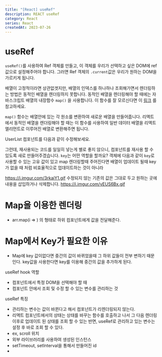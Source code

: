 ```yaml
---
title: "[React] useRef"
description: REACT useRef
category: React
series: React
createdAt: 2023-07-26
---
```



# useRef
`useRef()`를 사용하여 Ref 객체를 만들고, 이 객체를 우리가 선택하고 싶은 DOM에 ref 값으로 설정해주어야 합니다. 그러면 Ref 객체의  `.current`값은 우리가 원하는 DOM을 가르키게 됩니다.

배열이 고정적이라면 상관없겟지만, 배열의 인덱스를 하나하나 조회해가면서 렌더링하는 방법은 동적인 배열을 렌더링하지 못합니다.
동적인 배열을 렌더링해야 할 때에는 자바스크립트 배열의 내장함수 `map()` 을 사용합니다. 이 함수를 잘 모르신다면 이 [링크](https://learnjs.vlpt.us/basics/09-array-functions.html#map) 를 참고하세요.

`map()` 함수는 배열안에 있는 각 원소를 변환하여 새로운 배열을 만들어줍니다. 리액트에서 동적인 배열을 렌더링해야 할 때는 이 함수를 사용하여 일반 데이터 배열을 리액트 엘리먼트로 이루어진 배열로 변환해주면 됩니다.

UserList 컴포넌트를 다음과 같이 수정해보세요.

그런데, 재사용되는 코드를 일일히 넣는게 별로 좋지 않으니, 컴포넌트를 재사용 할 수 있도록 새로 만들어주겠습니다.
`key`는 어떤 역할을 할까요?
객체에 다음과 같이 `key`로 사용할 수 있는 고유 값이 있고 map 렌더링할때 주어진다면 배열이 업데이트 될때 key가 없을 때 처럼 비효율적으로 업데이트하는 것이 아니라

https://i.imgur.com/3rkaiY1.gif
수정되지 않는 기존의 값은 그대로 두고 원하는 곳에 내용을 삽입하거나 삭제합니다.
https://i.imgur.com/yEUS6Bx.gif

# Map을 이용한 렌더링

- arr.map(i => ) 의 형태로 하위 컴포넌트에게 값을 전달해준다.

# Map에서 Key가 필요한 이유

- Map에 key 값이없다면 중간의 값이 바뀌었을때 그 하위 값들이 전부 변하기 때문인다. key값을 사용한다면 key를 이용해 중간의 값을 추가하게 된다.


useRef  hook 역할
- 컴포넌트에서 특정 DOM을 선택해야 할 때
- 컴포넌트 안에서 조회 및 수정 할 수 있는 변수를 관리하는 것

useRef 특징
- 관리하는 변수는 값이 바뀐다고 해서 컴포넌트가 리렌더링되지 않는다.
- 리액트 컴포넌트에서의 상태는 상태를 바꾸는 함수를 호출하고 나서 그 다음 렌더링 이후로 업데이트 된 상태를 조회 할 수 있는 반면, useRef로 관리하고 있는 변수는 설정 후 바로 조회 할 수 있다.
- ex, scroll 위치
- 외부 라이브러리를 사용하여 생성된 인스턴스
- setTimeout, setInterval을 통해서 만들어진 id
- 